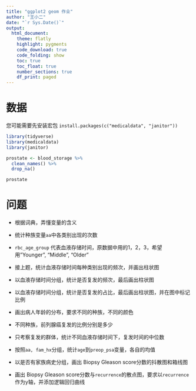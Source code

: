 ```yaml
---
title: "ggplot2 geom 作业"
author: "王小二"
date: "`r Sys.Date()`"
output: 
  html_document:
    theme: flatly
    highlight: pygments
    code_download: true
    code_folding: show
    toc: true
    toc_float: true
    number_sections: true
    df_print: paged
---
```





# 数据

您可能需要先安装宏包 `install.packages(c("medicaldata", "janitor"))`

```r
library(tidyverse)
library(medicaldata)
library(janitor)  

prostate <- blood_storage %>%
  clean_names() %>% 
  drop_na()

prostate
```

# 问题

- 根据词典，弄懂变量的含义

- 统计种族变量`aa`中各类别出现的次数

- `rbc_age_group` 代表血液存储时间，原数据中用的1，2，3，希望用"Younger", "Middle", "Older"

- 接上题，统计血液存储时间每种类别出现的频次，并画出柱状图

- 以血液存储时间分组，统计是否复发的频次，最后画出柱状图

- 以血液存储时间分组，统计是否复发的占比，最后画出柱状图，并在图中标记比例

- 画出病人年龄的分布，要求不同的种族，不同的颜色

- 不同种族，前列腺癌复发的比例分别是多少

- 只考察复发的群体，统计不同血液存储时间下，复发时间的中位数

- 按照`aa, fam_hx`分组，统计`age`到`preop_psa`变量，各自的均值

- 以是否有家族病史分组，画出 Biopsy Gleason score分数的抖散图和箱线图

- 画出 Biopsy Gleason score分数与`recurrence`的散点图，要求以`recurrence`作为y轴，并添加逻辑回归曲线











